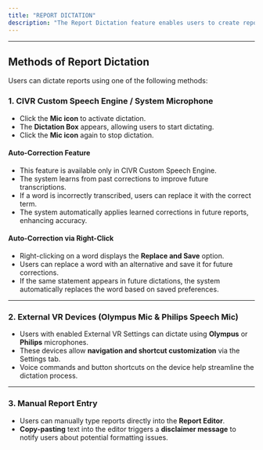 ```yaml
---
title: "REPORT DICTATION"
description: "The Report Dictation feature enables users to create reports by dictating through a microphone or manually entering text. When a study is double-clicked in the Worklist tab, the Report Dictation window opens, providing multiple options for report creation, including voice dictation, manual text entry, and predefined templates."
---
```


---

## Methods of Report Dictation

Users can dictate reports using one of the following methods:

### 1. CIVR Custom Speech Engine / System Microphone

- Click the **Mic icon** to activate dictation.
- The **Dictation Box** appears, allowing users to start dictating.
- Click the **Mic icon** again to stop dictation.

#### Auto-Correction Feature

- This feature is available only in CIVR Custom Speech Engine.
- The system learns from past corrections to improve future transcriptions.
- If a word is incorrectly transcribed, users can replace it with the correct term.
- The system automatically applies learned corrections in future reports, enhancing accuracy.

#### Auto-Correction via Right-Click

- Right-clicking on a word displays the **Replace and Save** option.
- Users can replace a word with an alternative and save it for future corrections.
- If the same statement appears in future dictations, the system automatically replaces the word based on saved preferences.

---

### 2. External VR Devices (Olympus Mic & Philips Speech Mic)

- Users with enabled External VR Settings can dictate using **Olympus** or **Philips** microphones.
- These devices allow **navigation and shortcut customization** via the Settings tab.
- Voice commands and button shortcuts on the device help streamline the dictation process.

---

### 3. Manual Report Entry

- Users can manually type reports directly into the **Report Editor**.
- **Copy-pasting** text into the editor triggers a **disclaimer message** to notify users about potential formatting issues.